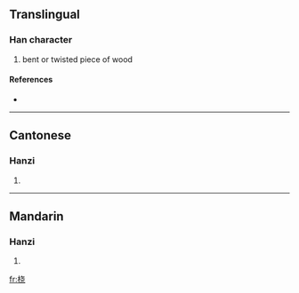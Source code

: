 {{also|橈}}
==Translingual==

===Han character===
{{Han char|rn=75|rad=木|as=06|sn=10|four=|canj=木十心山 (DJPU), X木十心山 (XDJPU)}}

# bent or twisted piece of wood

====References====
* {{Han ref|kx=0526.211|hdz=21197.070|uh=6861|ud=26721}}

----

==Cantonese==

===Hanzi===
{{yue-hanzi|jyut=|y=naau4}}

# {{defn|Cantonese}}

----

==Mandarin==

===Hanzi===
{{cmn-hanzi|tra=橈|pin=[[náo]] ([[nao2]])|wg=nao<sup>2</sup>}}

# {{defn|Mandarin}}

[[fr:桡]]